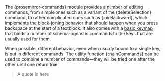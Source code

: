  

The {prosemirror-commands} module provides a number of editing commands, from simple ones such as a variant of the {deleteSelection} command, to rather complicated ones such as {joinBackward}, which implements the block-joining behavior that should happen when you press backspace at the start of a textblock. It also comes with a [basic keymap](https://prosemirror.net/docs/ref/#commands.baseKeymap) that binds a number of schema-agnostic commands to the keys that are usually used for them.

When possible, different behavior, even when usually bound to a single key, is put in different commands. The utility function {chainCommands} can be used to combine a number of commands—they will be tried one after the other until one return true.

> A quote in here